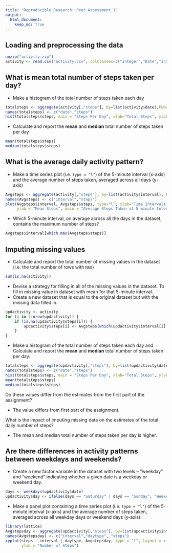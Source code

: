 ```yaml
---
title: "Reproducible Research: Peer Assessment 1"
output: 
  html_document:
    keep_md: true
---
```



## Loading and preprocessing the data
```r
unzip("activity.zip")
activity <- read.csv("activity.csv", colClasses=c("integer","Date","integer"))
```

## What is mean total number of steps taken per day?
* Make a histogram of the total number of steps taken each day
```r
totalsteps <- aggregate(activity[,"steps"], by=list(activity$date),FUN=sum, na.rm = TRUE)
names(totalsteps) <- c("date","steps")
hist(totalsteps$steps, main = "Steps Per Day", xlab="Total Steps", ylab="Frequency")
```

* Calculate and report the **mean** and **median** total number of steps taken per day
```r
mean(totalsteps$steps)
median(totalsteps$steps)
```

## What is the average daily activity pattern?
* Make a time series plot (i.e. `type = "l"`) of the 5-minute interval (x-axis) and the average number of steps taken, averaged across all days (y-axis)
```r
Avgsteps <- aggregate(activity[,"steps"], by=list(activity$interval), FUN=mean, na.rm=TRUE)
names(Avgsteps) <- c("interval","steps")
plot(Avgsteps$interval, Avgsteps$steps, type="l", xlab="Time Intervals (5-minute)", 
     ylab = "Mean Steps", main = "Average Steps Taken at 5 minute Intervals")
```

* Which 5-minute interval, on average across all the days in the dataset, contains the maximum number of steps?
```r
Avgsteps$interval[which.max(Avgsteps$steps)]
```

## Imputing missing values
* Calculate and report the total number of missing values in the dataset (i.e. the total number of rows with `NA`s)
```r
sum(is.na(activity))
```

* Devise a strategy for filling in all of the missing values in the dataset. To fill in missing value in dataset with mean for that 5-minute interval.
* Create a new dataset that is equal to the original dataset but with the missing data filled in.
```r
updactivity <- activity 
for (i in 1:nrow(updactivity)) {
    if (is.na(updactivity$steps[i])) {
        updactivity$steps[i] <- Avgsteps[which(updactivity$interval[i] == Avgsteps$interval), ]$steps
    }
}
```

* Make a histogram of the total number of steps taken each day and Calculate and report the **mean** and **median** total number of steps taken per day.
```r
totalsteps <- aggregate(updactivity[,"steps"], by=list(updactivity$date),FUN=sum, na.rm = TRUE)
names(totalsteps) <- c("date","steps")
hist(totalsteps$steps, main = "Steps Per Day", xlab="Total Steps", ylab="Frequency")
mean(totalsteps$steps)
median(totalsteps$steps)
```

Do these values differ from the estimates from the first part of the assignment?

* The value differs from first part of the assignment.

What is the impact of imputing missing data on the estimates of the total daily number of steps?

* The mean and median total number of steps taken per day is higher.

## Are there differences in activity patterns between weekdays and weekends?
* Create a new factor variable in the dataset with two levels -- "weekday" and "weekend" indicating whether a given date is a weekday or weekend day.
```r
days <- weekdays(updactivity$date)
updactivity$day <- ifelse(days == "Saturday" | days == "Sunday", "Weekend", "Weekday")
```

* Make a panel plot containing a time series plot (i.e. `type = "l"`) of the 5-minute interval (x-axis) and the average number of steps taken, averaged across all weekday days or weekend days (y-axis).
```r
library(lattice)
Avgstepsday <- aggregate(updactivity[,"steps"], by=list(updactivity$interval,updactivity$day), FUN=mean)
names(Avgstepsday) <- c("interval","daytype", "steps")
xyplot(steps ~ interval | daytype, Avgstepsday, type = "l", layout = c(1, 2), xlab = "Interval", 
       ylab = "Number of Steps")
```